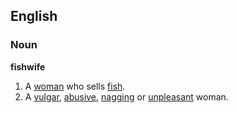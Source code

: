 ==English==
===Noun===
'''fishwife'''
#A [[woman]] who sells [[fish]].
#A [[vulgar]], [[abusive]], [[nag]]ging or [[unpleasant]] woman.
